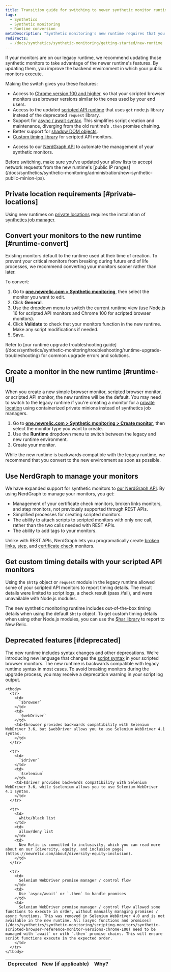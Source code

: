 ```yaml
---
title: Transition guide for switching to newer synthetic monitor runtimes
tags:
  - Synthetics
  - Synthetic monitoring
  - Runtime conversion
metaDescription: "Synthetic monitoring's new runtime requires that you make some changes to your already existing monitors."
redirects: 
  - /docs/synthetics/synthetic-monitoring/getting-started/new-runtime
---
```


If your monitors are on our legacy runtime, we recommend updating those synthetic monitors to take advantage of the newer runtime's features.  By updating them, you improve the backend environment in which your public monitors execute.

Making the switch gives you these features:

* Access to [Chrome version 100 and higher](/docs/synthetics/synthetic-monitoring/scripting-monitors/synthetic-scripted-browser-reference-monitor-versions-chrome-100), so that your scripted browser monitors use browser versions similar to the ones used by your end users. 
* Access to the updated [scripted API runtime](/docs/synthetics/synthetic-monitoring/using-monitors/manage-monitor-runtimes#apidependencies) that uses `got` node.js library instead of the deprecated `request` library. 
* Support for [async / await syntax](/docs/synthetics/synthetic-monitoring/using-monitors/manage-monitor-runtimes#browserdependencies). This simplifies script creation and maintenance, diverging from the old runtime’s `.then` promise chaining.
* Better support for [shadow DOM objects](/docs/synthetics/synthetic-monitoring/scripting-monitors/synthetic-scripted-browser-reference-monitor-versions-chrome-100#shadow).
* [Custom timing library](/docs/synthetics/synthetic-monitoring/scripting-monitors/custom-timing-details) for scripted API monitors.
- Access to  our [NerdGraph API](/docs/apis/nerdgraph/examples/nerdgraph-synthetics-tutorial) to automate the management of your synthetic monitors. 

<Callout variant="important">
Before switching, make sure you've updated your allow lists to accept network requests from the new runtime's [public IP ranges](/docs/synthetics/synthetic-monitoring/administration/new-synthetic-public-minion-ips).
</Callout>

## Private location requirements [#private-locations]

Using new runtimes on [private locations](/docs/synthetics/synthetic-monitoring/private-locations/private-locations-overview-monitor-internal-sites-add-new-locations) requires the installation of [synthetics job manager](/docs/synthetics/synthetic-monitoring/private-locations/install-job-manager).

## Convert your monitors to the new runtime [#runtime-convert]

Existing monitors default to the runtime used at their time of creation. To prevent your critical monitors from breaking during future end of life processes, we recommend converting your monitors sooner rather than later. 

To convert:

1. Go to **[one.newrelic.com > Synthetic monitoring](https://one.newrelic.com/synthetics-nerdlets)**, then select the monitor you want to edit.
2. Click **General**. 
3. Use the dropdown menu to switch the current runtime view (use Node.js 16 for scripted API monitors and Chrome 100 for scripted browser monitors). 
4. Click **Validate** to check that your monitors function in the new runtime. Make any script modifications if needed. 
5. Save.

<Callout variant="tip">
  Refer to [our runtime upgrade troubleshooting guide](/docs/synthetics/synthetic-monitoring/troubleshooting/runtime-upgrade-troubleshooting) for common upgrade errors and solutions.
</Callout>

## Create a monitor in the new runtime [#runtime-UI]

When you create a new simple browser monitor, scripted browser monitor, or scripted API monitor, the new runtime will be the default. You may need to switch to the legacy runtime if you're creating a monitor for a [private location](/docs/synthetics/synthetic-monitoring/private-locations/monitor-private-locations) using containerized private minions instead of synthetics job managers. 

1. Go to **[one.newrelic.com > Synthetic monitoring > Create monitor](https://one.newrelic.com/synthetics-nerdlets/monitor-create)**, then select the monitor type you want to create.
3. Use the **Runtime** dropdown menu to switch between the legacy and new runtime environment. 
4. Create your monitor. 

While the new runtime is backwards compatible with the legacy runtime, we recommend that you convert to the new environment as soon as possible. 

## Use NerdGraph to manage your monitors

We have expanded support for synthetic monitors to [our NerdGraph API](/docs/apis/nerdgraph/examples/nerdgraph-synthetics-tutorial). By using NerdGraph to manage your monitors, you get: 

* Management of your certificate check monitors, broken links monitors, and step monitors, not previously supported through REST APIs.
* Simplified processes for creating scripted monitors.
* The ability to attach scripts to scripted monitors with only one call, rather than the two calls needed with REST APIs.
* The ability to add tags to your monitors. 

Unlike with REST APIs, NerdGraph lets you programatically create [broken links](/docs/apis/nerdgraph/examples/nerdgraph-synthetics-tutorial/#create-broken-links), [step](/docs/apis/nerdgraph/examples/nerdgraph-synthetics-tutorial/#create-step), and [certificate check](/docs/apis/nerdgraph/examples/nerdgraph-synthetics-tutorial/#create-certificate-check) monitors.

## Get custom timing details with your scripted API monitors

Using the `$http` object or `request` module in the legacy runtime allowed some of your scripted API monitors to report timing details. The result details were limited to script logs, a check result (pass /fail), and were unavailable with Node.js modules.

The new synthetic monitoring runtime includes out-of-the-box timing details when using the default `$http` object. To get custom timing details when using other Node.js modules, you can use the [$har library](/docs/synthetics/synthetic-monitoring/scripting-monitors/custom-timing-details) to report to New Relic.

## Deprecated features [#deprecated]

The new runtime includes syntax changes and other deprecations. We’re introducing new language that changes the [script syntax](/docs/synthetics/synthetic-monitoring/scripting-monitors/synthetic-scripted-browser-reference-monitor-versions-chrome-100) in your scripted browser monitors. The new runtime is backwards compatible with legacy runtime syntax in most cases. To avoid breaking monitors during the upgrade process, you may receive a deprecation warning in your script log output.

<table>
  <thead>
    <tr>
      <th style={{ width: "100px" }}>
        Deprecated 
      </th>
      <th>
        New (if applicable)
      </th>
      <th>
        Why?
      </th>
    </tr>
  </thead>

    <tbody>
      <tr>
        <td>
          `$browser`
        </td>
        <td>
          `$webDriver`
        </td>
        <td>$browser provides backwards compatibility with Selenium WebDriver 3.6, but $webDriver allows you to use Selenium WebDriver 4.1 syntax. 
        </td>
      </tr>
      
      <tr>
        <td>
          `$driver`
        </td> 
        <td>
          `$selenium`
        </td>
        <td>$driver provides backwards compatibility with Selenium WebDriver 3.6, while $selenium allows you to use Selenium WebDriver 4.1 syntax.
        </td>
      </tr>

      <tr>
        <td>
          white/black list
        </td> 
        <td>
          allow/deny list
        </td>
        <td>
          New Relic is committed to inclusivity, which you can read more about on our [diversity, equity, and inclusion page](https://newrelic.com/about/diversity-equity-inclusion). 
        </td>
      </tr>

      <tr>
        <td>
          Selenium WebDriver promise manager / control flow
        </td> 
        <td>
          Use `async/await` or `.then` to handle promises
        </td>
        <td>
          Selenium WebDriver promise manager / control flow allowed some functions to execute in order, without manually managing promises / async functions. This was removed in Selenium WebDriver 4.0 and is not available in the new runtime. All [async functions and promises](/docs/synthetics/synthetic-monitoring/scripting-monitors/synthetic-scripted-browser-reference-monitor-versions-chrome-100) need to be managed with `await` or with `.then` promise chains. This will ensure script functions execute in the expected order.
        </td>
      </tr>
    </tbody>
</table>